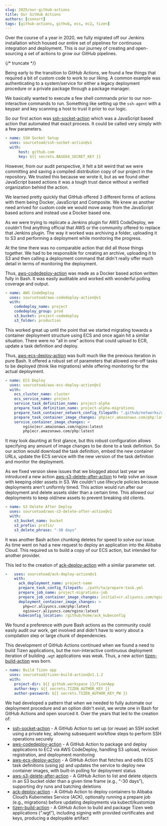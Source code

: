 ```yaml
---
slug: 2025/our-github-actions
title: Our GitHub Actions
authors: [connort]
tags: [github-actions, github, ecs, ec2, tizen]
---
```


Over the course of a year in 2020, we fully migrated off our Jenkins installation which housed our entire set of pipelines for continuous integration and deployment. This is our journey of creating and open-sourcing a set of actions to grow our GitHub pipelines.

{/* truncate */}

Being early to the transition to GitHub Actions, we found a few things that required a bit of custom code to work to our liking. A common example was authenticating to a system/service for either a legacy deployment procedure or a private package through a package manager.

We basically wanted to execute a few shell commands prior to our non-interactive commands to run. Something like setting up the `ssh-agent` with a keypair and key scanning a host to trust it prior to our logic.

So our first action was [ssh-socket-action](https://github.com/sourcetoad/ssh-socket-action) which was a JavaScript based action that automated that exact process. It could be called very simply with a few parameters.

```yaml
- name: SSH Socket Setup
  uses: sourcetoad/ssh-socket-action@v1
  with:
      host: github.com
      key: ${{ secrets.BASE64_SECRET_KEY }}
```

However, from our audit perspective, it felt a bit weird that we were committing and saving a compiled distribution copy of our project in the repository. We trusted this because we wrote it, but as we found other JavaScript based actions it was a tough trust dance without a verified organization behind the action.

We learned pretty quickly that GitHub offered 3 different forms of actions with them being Docker, JavaScript and Composite. We knew as another need arrived for custom code we would move away from the JavaScript based actions and instead use a Docker based one.

As we were trying to replicate a Jenkins plugin for AWS CodeDeploy, we couldn't find anything official that AWS or the community offered to replace that Jenkins plugin. The way it worked was archiving a folder, uploading it to S3 and performing a deployment while monitoring the progress.

At the time there was no comparable action that did all those things together. We had to be responsible for creating an archive, uploading it to S3 and then calling a deployment command that didn't really offer much detail in terms of monitoring the deployment.

Thus, [aws-codedeploy-action](https://github.com/sourcetoad/aws-codedeploy-action) was made as a Docker based action written fully in Bash. It was easily auditable and worked with wonderful polling coverage and output.

```yaml
- name: AWS CodeDeploy
  uses: sourcetoad/aws-codedeploy-action@v1
  with:
    codedeploy_name: project
    codedeploy_group: prod
    s3_bucket: project-codedeploy
    s3_folder: production
```

This worked great up until the point that we started migrating towards a container deployment structure using ECS and once again hit a similar situation. There were no "all in one" actions that could upload to ECR, update a task definition and deploy.

Thus, [aws-ecs-deploy-action](https://github.com/sourcetoad/aws-ecs-deploy-action) was built much like the previous iteration in pure Bash. It offered a robust set of parameters that allowed one-off tasks to be deployed (think like migrations) while offering monitoring for the actual deployment.

```yaml
- name: ECS Deploy
  uses: sourcetoad/aws-ecs-deploy-action@v1
  with:
    ecs_cluster_name: cluster
    ecs_service_name: project
    service_task_definition_name: project-alpha
    prepare_task_definition_name: project-alpha-migrations
    prepare_task_container_network_config_filepath: ".github/networks/alpha.json"
    prepare_task_container_image_changes: php|ecr.amazonaws.com/php:latest
    service_container_image_changes: >
        nginx|ecr.amazonaws.com/nginx:latest
        php|ecr.amazonaws.com/php:latest
```

It may look daunting at first glance, but this robust configuration allows specifying any amount of image changes to be done to a task definition. So our action would download the task definition, embed the new container URLs, update the ECS service with the new version of the task definition and monitor the deployment.

As we fixed version skew issues that we blogged about last year we introduced a new action [aws-s3-delete-after-action](https://github.com/sourcetoad/aws-s3-delete-after-action) to help solve an issue with keeping older assets in S3. We couldn't use lifecycle policies because deployments aren't uniformly timed. This action would run after our deployment and delete assets older than a certain time. This allowed our deployments to keep old/new assets to prevent breaking old clients.

```yaml
- name: S3 Delete After Deploy
  uses: sourcetoad/aws-s3-delete-after-action@v1
  with:
    s3_bucket_name: bucket
    s3_prefix: prefix/
    s3_delete_phrase: "-30 days"
```

It was another Bash action chunking deletes for speed to solve our issue. As time went on had a new request to deploy an application into the Alibaba Cloud. This required us to build a copy of our ECS action, but intended for another provider.

This led to the creation of [ack-deploy-action](https://github.com/sourcetoad/ack-deploy-action) with a similar parameter set.

```yaml
-   uses: sourcetoad/ack-deploy-action@v1
    with:
      ack_deployment_name: project-name
      prepare_task_config_filepath: ./path/to/prepare-task.yml
      prepare_job_name: project-migrations-job
      prepare_job_container_image_changes: initial=cr.aliyuncs.com/nginx:latest
      deployment_container_image_changes: >
        php=cr.aliyuncs.com/php:latest
        nginx=cr.aliyuncs.com/nginx:latest
      kubeconfig_location: /github/home/ack_kubeconfig
```

We found a preference with pure Bash actions as the community could easily audit our work, get involved and didn't have to worry about a compilation step or large chunk of dependencies.

This development of GitHub Actions continued when we found a need to build Tizen applications, but the non-interactive continuous deployment iteration of building `.wgt` applications was weak. Thus, a new action [tizen-build-action](https://github.com/sourcetoad/tizen-build-action) was born.

```yaml
- name: Build Tizen app
  uses: sourcetoad/tizen-build-action@v1.1.2
  with:
    project-dir: ${{ github.workspace }}/TizenApp
    author-key: ${{ secrets.TIZEN_AUTHOR_KEY }}
    author-password: ${{ secrets.TIZEN_AUTHOR_KEY_PW }}
```

We had developed a pattern that when we needed to fully automate our deployment procedure and an option didn't exist, we wrote one in Bash for GitHub Actions and open sourced it. Over the years that led to the creation of:

* [ssh-socket-action](https://github.com/sourcetoad/ssh-socket-action) - A GitHub Action to set up (or reuse) an SSH socket using a private key, allowing subsequent workflow steps to perform SSH operations securely
* [aws-codedeploy-action](https://github.com/sourcetoad/aws-codedeploy-action) - A GitHub Action to package and deploy applications to EC2 via AWS CodeDeploy, handling S3 upload, revision registration, and deployment monitoring
* [aws-ecs-deploy-action](https://github.com/sourcetoad/aws-ecs-deploy-action) - A GitHub Action that fetches and edits ECS task definitions (using jq) and updates the service to deploy new container images, with built-in polling for deployment status
* [aws-s3-delete-after-action](https://github.com/sourcetoad/aws-s3-delete-after-action) - A GitHub Action to list and delete objects in an S3 bucket older than a given time frame (e.g., “-30 days”), supporting dry runs and batching deletions
* [ack-deploy-action](https://github.com/sourcetoad/ack-deploy-action) - A GitHub Action to deploy containers to Alibaba Cloud’s Kubernetes Service (ACK), optionally running a prepare job (e.g., migrations) before updating deployments via kubectl/kustomize
* [tizen-build-action](https://github.com/sourcetoad/tizen-build-action) - A GitHub Action to build and package Tizen web applications (“.wgt”), including signing with provided certificates and keys, producing a deployable artifact

